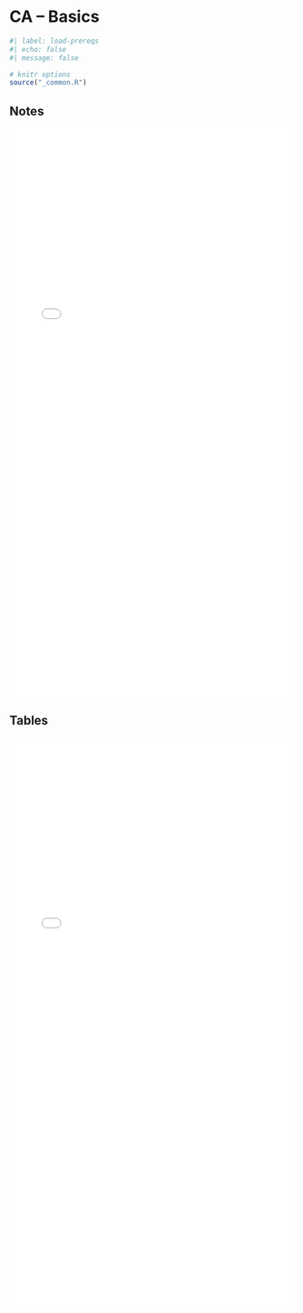 # CA -- Basics

```r
#| label: load-prereqs
#| echo: false
#| message: false

# knitr options
source("_common.R")

```

## Notes 

<embed src="files/ca-1-0-notes.pdf"type="application/pdf" width="100%" height="1000px"></embed>

## Tables

<embed src="files/mas1-tables.pdf"type="application/pdf" width="100%" height="1000px"></embed>